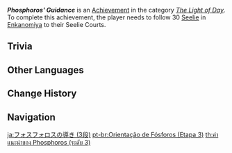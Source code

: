 {{Achievement Infobox
|title        = Phosphoros' Guidance
|id           = 80134
|order id     = 0134
|category     = The Light of Day
|description  = Follow 30 [[Seelie]] in [[Enkanomiya]] to their Seelie Courts.
|requirements = 
|primogems    = 20
|tracking     = Tracks the amount of Seelie found.
|topic        = Seelie
|set          = Phosphoros' Guidance
|tier         = 3
|tiers_total  = 3
}}
'''''Phosphoros' Guidance''''' is an [[Achievement]] in the category ''[[The Light of Day]]''. To complete this achievement, the player needs to follow 30 [[Seelie]] in [[Enkanomiya]] to their Seelie Courts.

==Trivia==
{{Transclude|Phosphoros' Guidance|Trivia}}
<!--
==Video Guides==
{{EVT
|video1   = 
|caption1 = 
}}
-->
==Other Languages==
{{Other Languages|Transclude=Phosphoros' Guidance}}

==Change History==
{{Change History|2.4}}
<!--
==References==
{{Reflist}}
-->
==Navigation==
{{Achievement Navbox}}

[[ja:フォスフォロスの導き (3段)]]
[[pt-br:Orientação de Fósforos (Etapa 3)]]
[[th:คำแนะนำของ Phosphoros (ระดับ 3)]]